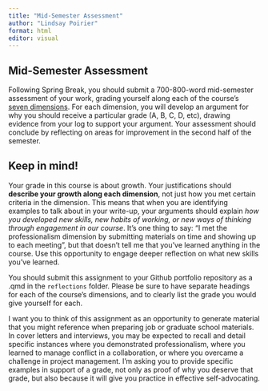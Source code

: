 ```yaml
---
title: "Mid-Semester Assessment"
author: "Lindsay Poirier"
format: html
editor: visual
---
```


## Mid-Semester Assessment

Following Spring Break, you should submit a 700-800-word mid-semester assessment of your work, grading yourself along each of the course's [seven dimensions](grading_contract.html). For each dimension, you will develop an argument for why you should receive a particular grade (A, B, C, D, etc), drawing evidence from your log to support your argument. Your assessment should conclude by reflecting on areas for improvement in the second half of the semester.

::: callout-tip
## Keep in mind!

Your grade in this course is about growth. Your justifications should **describe your growth along each dimension**, not just how you met certain criteria in the dimension. This means that when you are identifying examples to talk about in your write-up, your arguments should explain *how you developed new skills, new habits of working, or new ways of thinking through engagement in our course*. It’s one thing to say: “I met the professionalism dimension by submitting materials on time and showing up to each meeting”, but that doesn’t tell me that you’ve learned anything in the course. Use this opportunity to engage deeper reflection on what new skills you've learned.
:::

You should submit this assignment to your Github portfolio repository as a .qmd in the `reflections` folder. Please be sure to have separate headings for each of the course's dimensions, and to clearly list the grade you would give yourself for each.

I want you to think of this assignment as an opportunity to generate material that you might reference when preparing job or graduate school materials. In cover letters and interviews, you may be expected to recall and detail specific instances where you demonstrated professionalism, where you learned to manage conflict in a collaboration, or where you overcame a challenge in project management. I'm asking you to provide specific examples in support of a grade, not only as proof of why you deserve that grade, but also because it will give you practice in effective self-advocating.
